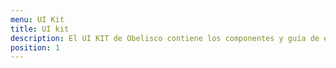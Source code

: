 ```yaml
---
menu: UI Kit
title: UI kit
description: El UI KIT de Obelisco contiene los componentes y guía de estilos para implementar en tu proyecto.
position: 1
---
```


<Row><Col items={2}>
  <Card
    title="UI kit"
    description="Diseñá con nuestra librería de componentes en Adobe XD."
    linkText="Descargar librería"
    linkUrl="/herramientas_y_recursos/UI_KIT_BA.xd"
  />
</Col><Col items={2}>
  <Card
    title="Enlace para devs"
    description="Nuestra manera de compartir, organizar y colaborar pensando en los desarrolladores."
    linkText="Ver recursos"
    linkUrl="https://xd.adobe.com/view/b6ecfadb-037e-446b-a6fc-f0eda5ec3e12-e3bf/grid"
  />
</Col></Row>